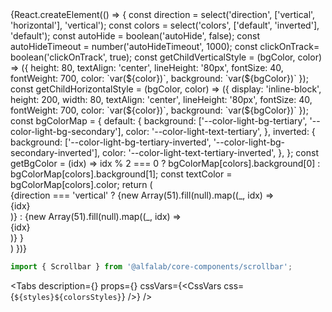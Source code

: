 

<Meta title='Компоненты/Scrollbar' component={Scrollbar} />

<!-- Canvas -->

<Story name='Scrollbar'>
    {React.createElement(() => {
        const direction = select('direction', ['vertical', 'horizontal'], 'vertical');
        const colors = select('colors', ['default', 'inverted'], 'default');
        const autoHide = boolean('autoHide', false);
        const autoHideTimeout = number('autoHideTimeout', 1000);
        const clickOnTrack= boolean('clickOnTrack', true);
        const getChildVerticalStyle = (bgColor, color) => ({
            height: 80,
            textAlign: 'center',
            lineHeight: '80px',
            fontSize: 40,
            fontWeight: 700,
            color: `var(${color})`,
            background: `var(${bgColor})`
        });
        const getChildHorizontalStyle = (bgColor, color) => ({
            display: 'inline-block',
            height: 200,
            width: 80,
            textAlign: 'center',
            lineHeight: '80px',
            fontSize: 40,
            fontWeight: 700,
            color: `var(${color})`,
            background: `var(${bgColor})`
        });
        const bgColorMap = {
            default: {
                background: ['--color-light-bg-tertiary', '--color-light-bg-secondary'],
                color: '--color-light-text-tertiary',
            },
            inverted: {
                background: ['--color-light-bg-tertiary-inverted', '--color-light-bg-secondary-inverted'],
                color: '--color-light-text-tertiary-inverted',
            },
        };
        const getBgColor = (idx) => idx % 2 === 0 ? bgColorMap[colors].background[0] : bgColorMap[colors].background[1];
        const textColor = bgColorMap[colors].color;
        return (
            <div style={{
                backgroundColor: colors === 'inverted' ? 'var(--color-light-bg-primary-inverted)' : 'transparent',
                padding: '8px',
                position: 'absolute',
                top: 0,
                left: 0,
                right: 0,
                bottom: 0,
            }}>
                {direction === 'vertical' ?
                    <Scrollbar
                        style={{height: 200, width: 1000}}
                        autoHide={autoHide}
                        colors={colors}
                        autoHideTimeout={autoHideTimeout}
                        clickOnTrack={clickOnTrack}
                    >
                        {new Array(51).fill(null).map((_, idx) => <div key={idx} style={getChildVerticalStyle(getBgColor(idx), textColor)}>{idx}</div>)}
                    </Scrollbar> :
                    <Scrollbar
                        style={{height: 200, width: 1000, whiteSpace: 'nowrap'}}
                        autoHide={autoHide}
                        colors={colors}
                        autoHideTimeout={autoHideTimeout}
                        clickOnTrack={clickOnTrack}
                    >
                        {new Array(51).fill(null).map((_, idx) => <div key={idx} style={getChildHorizontalStyle(getBgColor(idx), textColor)}>{idx}</div>)}
                    </Scrollbar>
                }
            </div>
        )
    })}
</Story>

<!-- Docs -->

<ComponentHeader
    name='Scrollbar'
    version={version}
    package='@alfalab/core-components/scrollbar'
    stage={1}
    design='https://www.figma.com/file/cdNnkh2QdxuvYLrBm4cubM/Web-%3A%3A-Core-Default-Components?node-id=186%3A20513'
/>


```jsx
import { Scrollbar } from '@alfalab/core-components/scrollbar';
```

<Tabs
    description={<Description />}
    props={<Props of={ScrollbarTS} />}
    cssVars={<CssVars css={`${styles}${colorsStyles}`} />}
/>
